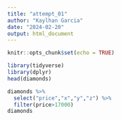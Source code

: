 ```yaml
---
title: "attempt_01"
author: "Kaylhan Garcia"
date: "2024-02-20"
output: html_document
---
```


```r
knitr::opts_chunk$set(echo = TRUE)
```

```r
library(tidyverse)
library(dplyr)
head(diamonds)
```

```r
diamonds %>% 
  select("price","x","y","z") %>%
  filter(price>17000)
diamonds
```